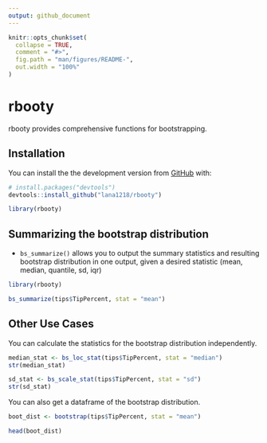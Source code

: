 ```yaml
---
output: github_document
---
```


<!-- README.md is generated from README.Rmd. Please edit that file -->

```r
knitr::opts_chunk$set(
  collapse = TRUE,
  comment = "#>",
  fig.path = "man/figures/README-",
  out.width = "100%"
)
```

# rbooty

<!-- badges: start -->
<!-- badges: end -->

rbooty provides comprehensive functions for bootstrapping.

## Installation

You can install the the development version from [GitHub](https://github.com/) with:

```r
# install.packages("devtools")
devtools::install_github("lana1218/rbooty")
```

```r
library(rbooty)
```


## Summarizing the bootstrap distribution

* `bs_summarize()` allows you to output the summary statistics and resulting bootstrap distribution in one output, given a desired statistic (mean, median, quantile, sd, iqr)

```r
library(rbooty)

bs_summarize(tips$TipPercent, stat = "mean")
```

## Other Use Cases
You can calculate the statistics for the bootstrap distribution independently.

```r
median_stat <- bs_loc_stat(tips$TipPercent, stat = "median")
str(median_stat)

sd_stat <- bs_scale_stat(tips$TipPercent, stat = "sd")
str(sd_stat)
```

You can also get a dataframe of the bootstrap distribution. 

```r
boot_dist <- bootstrap(tips$TipPercent, stat = "mean")

head(boot_dist)
```

